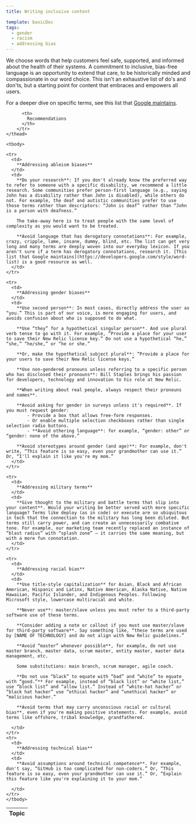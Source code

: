 ```yaml
---
title: Writing inclusive content

template: basicDoc
tags:
  - gender
  - racism
  - addressing bias
---
```


We choose words that help customers feel safe, supported, and informed about the health of their systems. A commitment to inclusive, bias-free language is an opportunity to extend that care, to be historically minded and compassionate in our word choice. This isn't an exhaustive list of do's and don'ts, but a starting point for content that embraces and empowers all users.  

For a deeper dive on specific terms, see this list that [Google maintains](https://developers.google.com/style/word-list).

<table>
    <thead>
        <tr>
          <th style={{ width: "200px" }}>
            Topic
          </th>

          <th>
            Recommendations
          </th>
        </tr>
    </thead>
    
    <tbody>

    <tr>
      <td>
        **Addressing ableism biases**
      </td>
      <td>
        **Do your research**: If you don't already know the preferred way to refer to someone with a specific disability, we recommend a little research. Some communities prefer person-first language (e.g., saying John has a disability rather than John is disabled), while others do not. For example, the deaf and autistic communities prefer to use those terms rather than descriptors: “John is deaf” rather than “John is a person with deafness.”

        The take-away here is to treat people with the same level of complexity as you would want to be treated. 

        **Avoid language that has derogatory connotations**: For example, crazy, cripple, lame, insane, dummy, blind, etc. The list can get very long and many terms are deeply woven into our everyday lexicon. If you aren't sure if a term has derogatory connotations, research it. [This list that Google maintains](https://developers.google.com/style/word-list) is a good resource as well.
      </td>
    </tr>

    <tr>
      <td>
        **Addressing gender biases**
      </td>
      <td>
        **Use second person**: In most cases, directly address the user as “you.” This is part of our voice, is more engaging for users, and avoids confusion about who is supposed to do what.

        **Use “they” for a hypothetical singular person**. And use plural verb tense to go with it. For example, “Provide a place for your user to save their New Relic license key.” Do not use a hypothetical “he,” “she,” “he/she,” or “he or she.”

        **Or, make the hypothetical subject plural**: “Provide a place for your users to save their New Relic license keys.”

        **Use non-gendered pronouns unless referring to a specific person who has disclosed their pronouns**: Bill Staples brings his passion for developers, technology and innovation to his role at New Relic. 

        **When writing about real people, always respect their pronouns and names**.

        **Avoid asking for gender in surveys unless it's required**. If you must request gender:
            - Provide a box that allows free-form responses.
            - Or enable multiple selection checkboxes rather than single selection radio buttons. 
            - **Avoid othering language**: for example, “gender: other” or “gender: none of the above.”

        **Avoid stereotypes around gender (and age)**: For example, don't write, “This feature is so easy, even your grandmother can use it.” Or, “I'll explain it like you're my mom.”
      </td>
    </tr>

    <tr>
      <td>
        **Addressing military terms**
      </td>
      <td>
        **Give thought to the military and battle terms that slip into your content**. Would your writing be better served with more specific language? Terms like deploy (as in code) or execute are so ubiquitous in tech that the connection to the military has long been diluted. But terms still carry power, and can create an unnecessarily combative tone. For example, our marketing team recently replaced an instance of “blast radius” with “splash zone” – it carries the same meaning, but with a more fun connotation.
      </td>
    </tr>

    <tr>
      <td>
        **Addressing racial bias**
      </td>
      <td>
        **Use title-style capitalization** for Asian, Black and African American, Hispanic and Latinx, Native American, Alaska Native, Native Hawaiian, Pacific Islander, and Indigenous Peoples. Following Microsoft style, lowercase multiracial and white.

        **Never use**: master/slave unless you must refer to a third-party software use of these terms. 

        **Consider adding a note or callout if you must use master/slave for third-party software**. Say something like, “these terms are used by [NAME OF TECHNOLOGY] and do not align with New Relic guidelines.”

        **Avoid “master” whenever possible**, for example, do not use master branch, master data, scrum master, entity master, master data management, etc.  

        Some substitutions: main branch, scrum manager, agile coach. 

        **Do not use “black” to equate with “bad” and “white” to equate with “good.”** For example, instead of “black list” or “white list,” use “block list” and “allow list.” Instead of “white-hat hacker” or “black hat hacker” use “ethical hacker” and “unethical hacker” or “malicious hacker.”

        **Avoid terms that may carry unconscious racial or cultural bias**, even if you're making positive statements. For example, avoid terms like offshore, tribal knowledge, grandfathered.

      </td>
    </tr>
    <tr>
      <td>
        **Addressing technical bias**
      </td>
      <td>
        **Avoid assumptions around technical competence**. For example, don't say, “GitHub is too complicated for non-coders.” Or, “This feature is so easy, even your grandmother can use it.” Or, “Explain this feature like you're explaining it to your mom.” 

      </td>
    </tr>
    </tbody>
    
</table>
